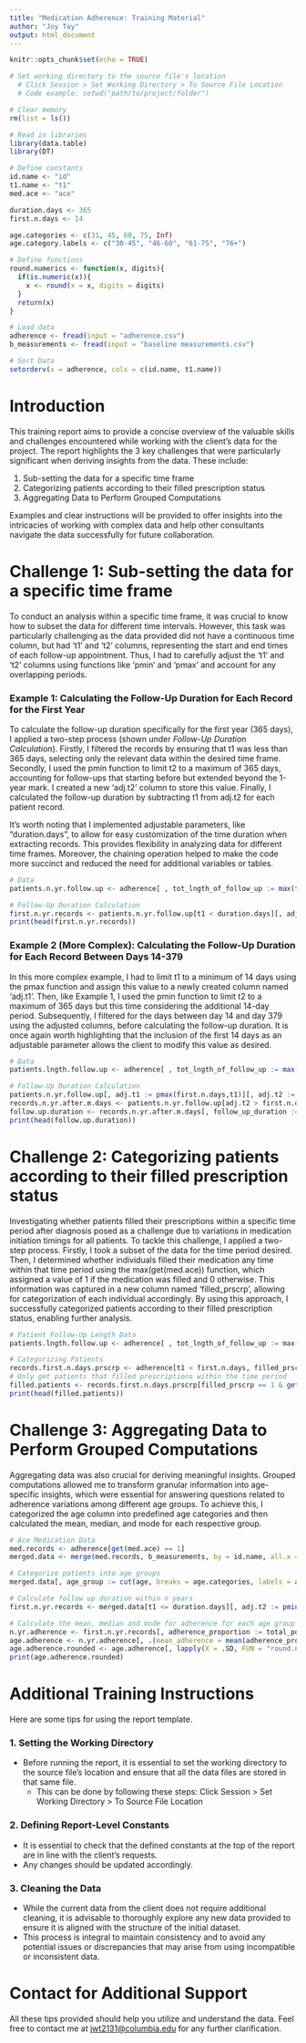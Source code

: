 ```yaml
---
title: "Medication Adherence: Training Material"
author: "Joy Tay"
output: html_document
---
```


```r
knitr::opts_chunk$set(echo = TRUE)
```

```r
# Set working directory to the source file's location
  # Click Session > Set Working Directory > To Source File Location
  # Code example: setwd("path/to/project/folder")
```

```r
# Clear memory
rm(list = ls())
```

```r
# Read in libraries
library(data.table)
library(DT)
```

```r
# Define constants
id.name <- "id"
t1.name <- "t1"
med.ace <- "ace"

duration.days <- 365
first.n.days <- 14

age.categories <- c(31, 45, 60, 75, Inf)
age.category.labels <- c("30-45", "46-60", "61-75", "76+")
```

```r
# Define functions
round.numerics <- function(x, digits){
  if(is.numeric(x)){
    x <- round(x = x, digits = digits)
  }
  return(x)
}
```

```r
# Load data
adherence <- fread(input = "adherence.csv")
b_measurements <- fread(input = "baseline measurements.csv")
```

```r
# Sort Data
setorderv(x = adherence, cols = c(id.name, t1.name))
```

# Introduction

This training report aims to provide a concise overview of the valuable skills and challenges encountered while working with the client's data for the project. The report highlights the 3 key challenges that were particularly significant when deriving insights from the data. These include:

1. Sub-setting the data for a specific time frame 
2. Categorizing patients according to their filled prescription status
3. Aggregating Data to Perform Grouped Computations

Examples and clear instructions will be provided to offer insights into the intricacies of working with complex data and help other consultants navigate the data successfully for future collaboration.

# Challenge 1: Sub-setting the data for a specific time frame 

To conduct an analysis within a specific time frame, it was crucial to know how to subset the data for different time intervals. However, this task was particularly challenging as the data provided did not have a continuous time column, but had 't1' and 't2' columns, representing the start and end times of each follow-up appointment. Thus, I had to carefully adjust the 't1' and 't2' columns using functions like 'pmin' and 'pmax' and account for any overlapping periods.

### Example 1: Calculating the Follow-Up Duration for Each Record for the First Year

To calculate the follow-up duration specifically for the first year (365 days), I applied a two-step process (shown under *Follow-Up Duration Calculation*). Firstly, I filtered the records by ensuring that t1 was less than 365 days, selecting only the relevant data within the desired time frame. Secondly, I used the pmin function to limit t2 to a maximum of 365 days, accounting for follow-ups that starting before but extended beyond the 1-year mark. I created a new 'adj.t2' column to store this value. Finally, I calculated the follow-up duration by subtracting t1 from adj.t2 for each patient record. 

It's worth noting that I implemented adjustable parameters, like "duration.days", to allow for easy customization of the time duration when extracting records. This provides flexibility in analyzing data for different time frames. Moreover, the chaining operation helped to make the code more succinct and reduced the need for additional variables or tables.

```r
# Data
patients.n.yr.follow.up <- adherence[ , tot_lngth_of_follow_up := max(t2), by = id.name][tot_lngth_of_follow_up >= duration.days]

# Follow-Up Duration Calculation
first.n.yr.records <- patients.n.yr.follow.up[t1 < duration.days][, adj.t2 := pmin(duration.days,t2)][, follow_up_duration := adj.t2 - t1]
print(head(first.n.yr.records))
```

### Example 2 (More Complex): Calculating the Follow-Up Duration for Each Record Between Days 14-379

In this more complex example, I had to limit t1 to a minimum of 14 days using the pmax function and assign this value to a newly created column named 'adj.t1'. Then, like Example 1, I used the pmin function to limit t2 to a maximum of 365 days but this time considering the additional 14-day period. Subsequently, I filtered for the days between day 14 and day 379 using the adjusted columns, before calculating the follow-up duration. It is once again worth highlighting that the inclusion of the first 14 days as an adjustable parameter allows the client to modify this value as desired.

```r
# Data
patients.lngth.follow.up <- adherence[ , tot_lngth_of_follow_up := max(t2), by = id][tot_lngth_of_follow_up >= (duration.days + first.n.days)]

# Follow-Up Duration Calculation
patients.n.yr.follow.up[, adj.t1 := pmax(first.n.days,t1)][, adj.t2 := pmin((duration.days + first.n.days),t2)]
records.n.yr.after.m.days <- patients.n.yr.follow.up[adj.t2 > first.n.days & adj.t1 < (duration.days + first.n.days)]
follow.up.duration <- records.n.yr.after.m.days[, follow_up_duration := adj.t2 - adj.t1]
print(head(follow.up.duration))
```

# Challenge 2: Categorizing patients according to their filled prescription status

Investigating whether patients filled their prescriptions within a specific time period after diagnosis posed as a challenge due to variations in medication initiation timings for all patients. To tackle this challenge, I applied a two-step process. Firstly, I took a subset of the data for the time period desired. Then, I determined whether individuals filled their medication any time within that time period using the max(get(med.ace)) function, which assigned a value of 1 if the medication was filled and 0 otherwise. This information was captured in a new column named 'filled_prscrp', allowing for categorization of each individual accordingly. By using this approach, I successfully categorized patients according to their filled prescription status, enabling further analysis.

```r
# Patient Follow-Up Length Data
patients.lngth.follow.up <- adherence[ , tot_lngth_of_follow_up := max(t2), by = id][tot_lngth_of_follow_up >= (duration.days + first.n.days)]

# Categorizing Patients
records.first.n.days.prscrp <- adherence[t1 < first.n.days, filled_prscrp := max(get(med.ace)), by = id]
# Only get patients that filled prescriptions within the time period
filled.patients <- records.first.n.days.prscrp[filled_prscrp == 1 & get(med.ace) == 1]
print(head(filled.patients))
```

# Challenge 3: Aggregating Data to Perform Grouped Computations

Aggregating data was also crucial for deriving meaningful insights. Grouped computations allowed me to transform granular information into age-specific insights, which were essential for answering questions related to adherence variations among different age groups. To achieve this, I categorized the age column into predefined age categories and then calculated the mean, median, and mode for each respective group. 

```r
# Ace Medication Data
med.records <- adherence[get(med.ace) == 1]
merged.data <- merge(med.records, b_measurements, by = id.name, all.x = TRUE)

# Categorize patients into age groups 
merged.data[, age_group := cut(age, breaks = age.categories, labels = age.category.labels, include.lowest = TRUE)]

# Calculate follow up duration within n years
first.n.yr.records <- merged.data[t1 <= duration.days][, adj.t2 := pmin(duration.days,t2)][, follow_up_duration := adj.t2 - t1][, total_possession := sum(follow_up_duration), by = id]

# Calculate the mean, median and mode for adherence for each age group
n.yr.adherence <- first.n.yr.records[, adherence_proportion := total_possession/duration.days]
age.adherence <- n.yr.adherence[, .(mean_adherence = mean(adherence_proportion)), by = age_group][order(age_group)]
age.adherence.rounded <- age.adherence[, lapply(X = .SD, FUN = "round.numerics", digits = 3)]
print(age.adherence.rounded)
```

# Additional Training Instructions

Here are some tips for using the report template.

### 1. Setting the Working Directory

-   Before running the report, it is essential to set the working directory to the source file's location and ensure that all the data files are stored in that same file.
    -   This can be done by following these steps: Click Session \> Set Working Directory \> To Source File Location

### 2. Defining Report-Level Constants

- It is essential to check that the defined constants at the top of the report are in line with the client's requests. 
- Any changes should be updated accordingly.

### 3. Cleaning the Data

- While the current data from the client does not require additional cleaning, it is advisable to thoroughly explore any new data provided to ensure it is aligned with the structure of the initial dataset. 
- This process is integral to maintain consistency and to avoid any potential issues or discrepancies that may arise from using incompatible or inconsistent data.

# Contact for Additional Support

All these tips provided should help you utilize and understand the data. Feel free to contact me at [jwt2131\@columbia.edu](mailto:jwt2131@columbia.edu){.email} for any further clarification.

